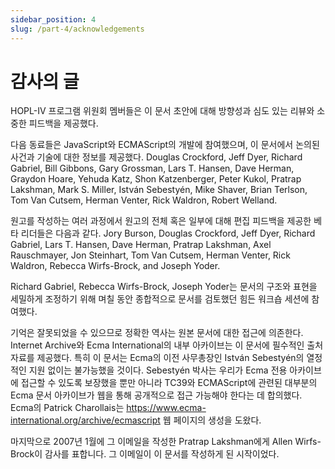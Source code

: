```yaml
---
sidebar_position: 4
slug: /part-4/acknowledgements
---
```


# 감사의 글

HOPL-IV 프로그램 위원회 멤버들은 이 문서 초안에 대해 방향성과 심도 있는 리뷰와 소중한 피드백을 제공했다.

다음 동료들은 JavaScript와 ECMAScript의 개발에 참여했으며, 이 문서에서 논의된 사건과 기술에 대한 정보를 제공했다. Douglas Crockford, Jeff Dyer, Richard Gabriel, Bill Gibbons, Gary Grossman, Lars T. Hansen, Dave Herman, Graydon Hoare, Yehuda Katz, Shon Katzenberger, Peter Kukol, Pratrap Lakshman, Mark S. Miller, István Sebestyén, Mike Shaver, Brian Terlson, Tom Van Cutsem, Herman Venter, Rick Waldron, Robert Welland.

원고를 작성하는 여러 과정에서 원고의 전체 혹은 일부에 대해 편집 피드백을 제공한 베타 리더들은 다음과 같다. Jory Burson, Douglas Crockford, Jeff Dyer, Richard Gabriel, Lars T. Hansen, Dave Herman, Pratrap Lakshman, Axel Rauschmayer, Jon Steinhart, Tom Van Cutsem, Herman Venter, Rick Waldron, Rebecca Wirfs-Brock, and Joseph Yoder.

Richard Gabriel, Rebecca Wirfs-Brock, Joseph Yoder는 문서의 구조와 표현을 세밀하게 조정하기 위해 며칠 동안 종합적으로 문서를 검토했던 힘든 워크숍 세션에 참여했다.

기억은 잘못되었을 수 있으므로 정확한 역사는 원본 문서에 대한 접근에 의존한다. Internet Archive와 Ecma International의 내부 아카이브는 이 문서에 필수적인 출처 자료를 제공했다. 특히 이 문서는 Ecma의 이전 사무총장인 István Sebestyén의 열정적인 지원 없이는 불가능했을 것이다. Sebestyén 박사는 우리가 Ecma 전용 아카이브에 접근할 수 있도록 보장했을 뿐만 아니라 TC39와 ECMAScript에 관련된 대부분의 Ecma 문서 아카이브가 웹을 통해 공개적으로 접근 가능해야 한다는 데 합의했다. Ecma의 Patrick Charollais는 https://www.ecma-international.org/archive/ecmascript 웹 페이지의 생성을 도왔다.

마지막으로 2007년 1월에 그 이메일을 작성한 Pratrap Lakshman에게 Allen Wirfs-Brock이 감사를 표합니다. 그 이메일이 이 문서를 작성하게 된 시작이었다.
